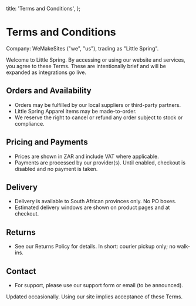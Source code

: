   title: 'Terms and Conditions',
};

# Terms and Conditions

Company: WeMakeSites ("we", "us"), trading as "Little Spring".

Welcome to Little Spring. By accessing or using our website and services, you agree to these Terms. These are intentionally brief and will be expanded as integrations go live.

## Orders and Availability

- Orders may be fulfilled by our local suppliers or third-party partners.
 - Little Spring Apparel items may be made-to-order.
- We reserve the right to cancel or refund any order subject to stock or compliance.

## Pricing and Payments

- Prices are shown in ZAR and include VAT where applicable.
- Payments are processed by our provider(s). Until enabled, checkout is disabled and no payment is taken.

## Delivery

- Delivery is available to South African provinces only. No PO boxes.
- Estimated delivery windows are shown on product pages and at checkout.

## Returns

- See our Returns Policy for details. In short: courier pickup only; no walk-ins.

## Contact

- For support, please use our support form or email (to be announced).

Updated occasionally. Using our site implies acceptance of these Terms.
